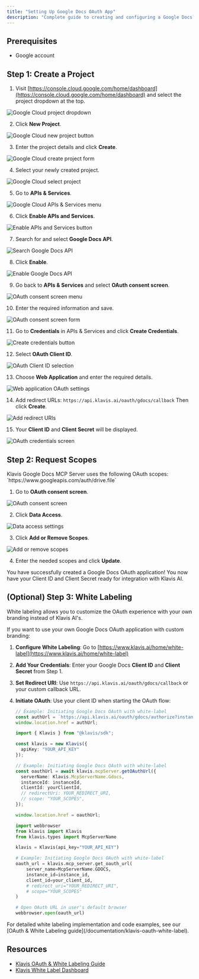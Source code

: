 ```yaml
---
title: "Setting Up Google Docs OAuth App"
description: "Complete guide to creating and configuring a Google Docs OAuth application"
---
```


## Prerequisites

- Google account

## Step 1: Create a Project

1. Visit [https://console.cloud.google.com/home/dashboard](https://console.cloud.google.com/home/dashboard) and select the project dropdown at the top.

<img src="/images/knowledge-base/google_docs_oauth_app/step1_box.png" alt="Google Cloud project dropdown" />

2. Click **New Project**.

<img src="/images/knowledge-base/google_docs_oauth_app/step2_new_project.png" alt="Google Cloud new project button" />

3. Enter the project details and click **Create**.

<img src="/images/knowledge-base/google_docs_oauth_app/step3_create.png" alt="Google Cloud create project form" />

4. Select your newly created project.

<img src="/images/knowledge-base/google_docs_oauth_app/step4_select_project.png" alt="Google Cloud select project" />

5. Go to **APIs & Services**.

<img src="/images/knowledge-base/google_docs_oauth_app/step5_apis_and_services.png" alt="Google Cloud APIs & Services menu" />

6. Click **Enable APIs and Services**.

<img src="/images/knowledge-base/google_docs_oauth_app/step6_enable_api_services.png" alt="Enable APIs and Services button" />

7. Search for and select **Google Docs API**.

<img src="/images/knowledge-base/google_docs_oauth_app/step7_select_docs.png" alt="Search Google Docs API" />

8. Click **Enable**.

<img src="/images/knowledge-base/google_docs_oauth_app/step8_enable.png" alt="Enable Google Docs API" />

9. Go back to **APIs & Services** and select **OAuth consent screen**.

<img src="/images/knowledge-base/google_docs_oauth_app/step9_oauth_screen.png" alt="OAuth consent screen menu" />

10. Enter the required information and save.

<img src="/images/knowledge-base/google_docs_oauth_app/step10_info.png" alt="OAuth consent screen form" />

11. Go to **Credentials** in APIs & Services and click **Create Credentials**.

<img src="/images/knowledge-base/google_docs_oauth_app/step11_CreateCredentials.png" alt="Create credentials button" />

12. Select **OAuth Client ID**.

<img src="/images/knowledge-base/google_docs_oauth_app/step12_OAuthClientID.png" alt="OAuth Client ID selection" />

13. Choose **Web Application** and enter the required details.

<img src="/images/knowledge-base/google_docs_oauth_app/step13_WebApplication.png" alt="Web application OAuth settings" />

14. Add redirect URLs:
    `https://api.klavis.ai/oauth/gdocs/callback`
    Then click **Create**.

<img src="/images/knowledge-base/google_docs_oauth_app/step14_redirect_uri.png" alt="Add redirect URIs" />

15. Your **Client ID** and **Client Secret** will be displayed.

<img src="/images/knowledge-base/google_docs_oauth_app/step15_credentials.png" alt="OAuth credentials screen" />


## Step 2: Request Scopes

<Note>
Klavis Google Docs MCP Server uses the following OAuth scopes:
`https://www.googleapis.com/auth/drive.file`
</Note>

1. Go to **OAuth consent screen**.

<img src="/images/knowledge-base/google_docs_oauth_app/scope1_oauth.png" alt="OAuth consent screen" />

2. Click **Data Access**.

<img src="/images/knowledge-base/google_docs_oauth_app/scope2_data_access.png" alt="Data access settings" />

3. Click **Add or Remove Scopes**.

<img src="/images/knowledge-base/google_docs_oauth_app/scope3_add_scopes.png" alt="Add or remove scopes" />

4. Enter the needed scopes and click **Update**.

<Check>
You have successfully created a Google Docs OAuth application! You now have your Client ID and Client Secret ready for integration with Klavis AI.
</Check>

## (Optional) Step 3: White Labeling

<Note>
White labeling allows you to customize the OAuth experience with your own branding instead of Klavis AI's.
</Note>

If you want to use your own Google Docs OAuth application with custom branding:

1. **Configure White Labeling**: Go to [https://www.klavis.ai/home/white-label](https://www.klavis.ai/home/white-label)
2. **Add Your Credentials**: Enter your Google Docs **Client ID** and **Client Secret** from Step 1.
3. **Set Redirect URI**: Use `https://api.klavis.ai/oauth/gdocs/callback` or your custom callback URL.
4. **Initiate OAuth**: Use your client ID when starting the OAuth flow:

   <CodeGroup>
   
   ```javascript without SDK
   // Example: Initiating Google Docs OAuth with white-label
   const authUrl = `https://api.klavis.ai/oauth/gdocs/authorize?instance_id=${instanceId}&client_id=${yourClientId}`;
   window.location.href = authUrl;
   ```
   
   ```typescript TypeScript SDK
   import { Klavis } from "@klavis/sdk";
   
   const klavis = new Klavis({
     apiKey: "YOUR_API_KEY"
   });
   
   // Example: Initiating Google Docs OAuth with white-label
   const oauthUrl = await klavis.mcpServer.getOAuthUrl({
     serverName: Klavis.McpServerName.Gdocs,
     instanceId: instanceId,
     clientId: yourClientId,
     // redirectUri: YOUR_REDIRECT_URI,
     // scope: "YOUR_SCOPES", 
   });
   
   window.location.href = oauthUrl;
   ```
   
   ```python Python SDK
   import webbrowser
   from klavis import Klavis
   from klavis.types import McpServerName
   
   klavis = Klavis(api_key="YOUR_API_KEY")
   
   # Example: Initiating Google Docs OAuth with white-label
   oauth_url = klavis.mcp_server.get_oauth_url(
       server_name=McpServerName.GDOCS,
       instance_id=instance_id,
       client_id=your_client_id,
       # redirect_uri="YOUR_REDIRECT_URI",
       # scope="YOUR_SCOPES"
   )
   
   # Open OAuth URL in user's default browser
   webbrowser.open(oauth_url)
   ```
   
   </CodeGroup>
<Tip>
For detailed white labeling implementation and code examples, see our [OAuth & White Labeling guide](/documentation/klavis-oauth-white-label).
</Tip>

## Resources
- [Klavis OAuth & White Labeling Guide](/documentation/klavis-oauth-white-label)
- [Klavis White Label Dashboard](https://www.klavis.ai/home/white-label)